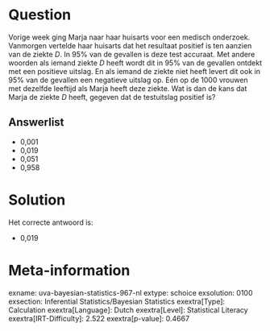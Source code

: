 Question
========

Vorige week ging Marja naar haar huisarts voor een medisch onderzoek.
Vanmorgen vertelde haar huisarts dat het resultaat positief is ten
aanzien van de ziekte *D*. In 95% van de gevallen is deze test accuraat.
Met andere woorden als iemand ziekte *D* heeft wordt dit in 95% van de
gevallen ontdekt met een positieve uitslag. En als iemand de ziekte niet
heeft levert dit ook in 95% van de gevallen een negatieve uitslag op.
Eén op de 1000 vrouwen met dezelfde leeftijd als Marja heeft deze
ziekte. Wat is dan de kans dat Marja de ziekte *D* heeft, gegeven dat de
testuitslag positief is?


Answerlist
----------

* 0,001
* 0,019
* 0,051
* 0,958

Solution
========

Het correcte antwoord is: 

* 0,019

Meta-information
================
exname: uva-bayesian-statistics-967-nl
extype: schoice
exsolution: 0100
exsection: Inferential Statistics/Bayesian Statistics
exextra[Type]: Calculation
exextra[Language]: Dutch
exextra[Level]: Statistical Literacy
exextra[IRT-Difficulty]: 2.522
exextra[p-value]: 0.4667
